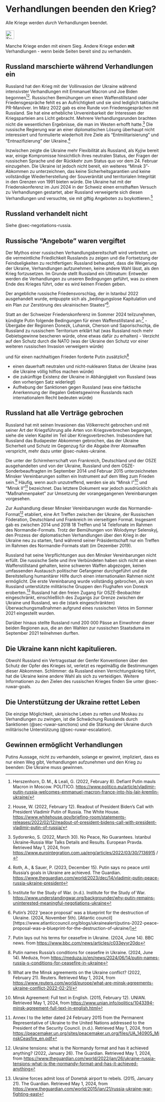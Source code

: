 # Verhandlungen beenden den Krieg? {#sec-negotiations-endwar}

::: {.callout-caution title=„Mythos“}
Alle Kriege werden *durch* Verhandlungen beendet.
[<br></br>![Suche nach Stichwort in EUvsDisinfo](../all_common_img/EUvsDisinfo_400x240.jpg){height=2em}](https://euvsdisinfo.eu/disinformation-cases/?text=negotiations%20end%20war&sort=relevance)
:::

::: {.callout-tip title=„Wahrheit“}
Manche Kriege enden mit einem Sieg. Andere Kriege enden __mit__ Verhandlungen - wenn beide Seiten bereit sind zu verhandeln.
:::

## Russland marschierte während Verhandlungen ein

Russland hat den Krieg mit der Vollinvasion der Ukraine während intensivster Verhandlungen mit Emmanuel Macron und Joe Biden begonnen[^negotiations-endwar.de-3][^negotiations-endwar.de-4]. Russischen Bemühungen um einen Waffenstillstand oder Friedensgespräche fehlt es an Aufrichtigkeit und sie sind lediglich taktische PR-Manöver. Im März 2022 gab es eine Runde von Friedensgesprächen mit Russland. Sie hat eine erhebliche Unvereinbarkeit der Interessen der Kriegsparteien ans Licht gebracht. Mehrere Verhandlungsrunden brachten nicht die wesentlichen Ergebnisse, die man im Westen erhofft hatte.[^negotiations-endwar.de-5] Die russische Regierung war an einer diplomatischen Lösung überhaupt nicht interessiert und formulierte wiederholt ihre Ziele als “Entmilitarisierung” und “Entnazifizierung” der Ukraine.[^negotiations-endwar.de-6]

Inzwischen zeigte die Ukraine mehr Flexibilität als Russland, als Kyjiw bereit war, einige Kompromisse hinsichtlich ihres neutralen Status, der Fragen der russischen Sprache und der Rückkehr zum Status quo vor dem 24\. Februar einzugehen. Die Ukraine ist jedoch nicht bereit, ein weiteres “Minsk 3”-Abkommen zu unterzeichnen, das keine Sicherheitsgarantien und keine vollständige Wiederherstellung der Souveränität und territorialen Integrität in den Grenzen von 1991 bieten würde. Die Ukraine hat mit der Friedenskonferenz im Juni 2024 in der Schweiz einen ernsthaften Versuch zu Verhandlungen gestartet, aber Russland verweigerte sich diesen Verhandlungen und versuchte, sie mit giftig Angeboten zu boykottieren.[^negotiations-endwar.de-7] 


## Russland verhandelt nicht

Siehe @sec-negotiations-russia.


## Russische "Angebote" waren vergiftet

Der Mythos einer russischen Verhandlungsbereitschaft wird verbreitet, um die vermeintliche Friedlichkeit Russlands zu zeigen und die Fortsetzung der Feindseligkeiten zu rechtfertigen: Russland behauptet, dass die Weigerung der Ukraine, Verhandlungen aufzunehmen, keine andere Wahl lässt, als den Krieg fortzusetzen. Im Grunde stellt Russland ein Ultimatum: Entweder werden die Verhandlungen zu unseren Bedingungen geführt, was zu einem Ende des Krieges führt, oder es wird keinen Frieden geben.

Der angebliche russische Friedensvorschlag, der in Istanbul 2022 ausgehandelt wurde, entpuppte sich als „bedingungslose Kapitulation und ein Plan zur Zerstörung des ukrainischen Staates“[^negotiations-endwar.de-1].

Statt an der Schweizer Friedenskonferenz im Sommer 2024 teilzunehmen, kündigte Putin folgende Bedingungen für einen Waffenstillstand an:[^negotiations-endwar.de-2]
- Übergabe der Regionen Donezk, Luhansk, Cherson und Saporischschja, die Russland zu russischem Territorium erklärt hat (was Russland noch mehr Gebietsgewinne bescheren würde, ohne etwas dafür zu erhalten)
- Verzicht auf den Schutz durch die NATO (was der Ukraine den Schutz vor einer weiteren russischen Invasion verweigern würde)

und für einen nachhaltigen Frieden forderte Putin zusätzlich[^negotiations-endwar.de-10]

- einen dauerhaft neutralen und nicht-nuklearen Status der Ukraine (was die Ukraine völlig hilflos machen würde)
- die zukünftige Existenz der Ukraine in Abhängigkeit von Russland (was den vorherigen Satz widerlegt)
- Aufhebung der Sanktionen gegen Russland (was eine faktische Anerkennung der illegalen Gebietsgewinne Russlands nach internationalem Recht bedeuten würde)


## Russland hat alle Verträge gebrochen

Russland hat mit seinen Invasionen das Völkerrecht gebrochen und mit seiner Art der Kriegsführung alle Arten von Kriegsverbrechen begangen, siehe die vielen Kapitel im Teil über Kriegsverbrechen. Insbesondere hat Russland das Budapester Abkommen gebrochen, das der Ukraine Sicherheit und Schutz im Gegenzug für die Abgabe ihrer Atomwaffen verspricht, mehr dazu unter @sec-nukes-ukraine.

Die unter der Schirmherrschaft von Frankreich, Deutschland und der OSZE ausgehandelten und von der Ukraine, Russland und dem OSZE-Sonderbeauftragten im September 2014 und Februar 2015 unterzeichneten Minsker Vereinbarungen sollten ein Instrument auf dem Weg zum Frieden sein.[^negotiations-endwar.de-8] Häufig, wenn auch unzutreffend, werden sie als “Minsk I”[^negotiations-endwar.de-9] und “Minsk II”[^negotiations-endwar.de-11] bezeichnet. Das letztere Dokument war jedoch ausdrücklich als “Maßnahmenpaket” zur Umsetzung der vorangegangenen Vereinbarungen vorgesehen.

Zur Aushandlung dieser Minsker Vereinbarungen wurde das Normandie-Format[^negotiations-endwar.de-12] etabliert, eine Art Treffen zwischen der Ukraine, der Russischen Föderation, Deutschland und Frankreich im vierseitigen Format. Insgesamt gab es zwischen 2014 und 2018 18 Treffen und 14 Telefonate im Rahmen des Normandie-Formats. Trotz der Bemühungen von Wolodymyr Selenskyj, den Prozess der diplomatischen Verhandlungen über den Krieg in der Ukraine neu zu starten, fand während seiner Präsidentschaft nur ein Treffen im Rahmen des Normandie-Formats statt (im Dezember 2019). 

Russland hat seine Verpflichtungen aus den Minsker Vereinbarungen nicht erfüllt. Die russische Seite und ihre Verbündeten haben sich nicht an einen Waffenstillstand gehalten, keine schweren Waffen abgezogen, keinen umfassenden Austausch politischer Gefangener durchgeführt und die Bereitstellung humanitärer Hilfe durch einen internationalen Rahmen nicht ermöglicht. Die erste Vereinbarung wurde vollständig gebrochen, als von Russland unterstützte militärische Gruppen den Flughafen von Donezk eroberten.[^negotiations-endwar.de-13] Russland hat den freien Zugang für OSZE-Beobachter eingeschränkt, einschließlich des Zugangs zur Grenze zwischen der Ukraine und Russland, wo die (stark eingeschränkten) Überwachungsmaßnahmen aufgrund eines russischen Vetos im Sommer 2021 eingestellt wurden.

Darüber hinaus stellte Russland rund 200 000 Pässe an Einwohner dieser beiden Regionen aus, die an den Wahlen zur russischen Staatsduma im September 2021 teilnehmen durften.


## Die Ukraine kann nicht kapitulieren.

Obwohl Russland ein Vertragsstaat der Genfer Konventionen über den Schutz der Opfer des Krieges ist, verletzt es regelmäßig die Bestimmungen dieser Abkommen. Schlimmer: da Russland einen Vernichtungskrieg führt, hat die Ukraine keine andere Wahl als sich zu verteidigen. Weitere Informationen zu den Zielen des russischen Krieges finden Sie unter @sec-ruwar-goals.

## Die Unterstützung der Ukraine rettet Leben

Die einzige Möglichkeit, ukrainische Leben zu retten und Moskau zu Verhandlungen zu zwingen, ist die Schwächung Russlands durch Sanktionen (@sec-ruwar-sanctions) und die Stärkung der Ukraine durch militärische Unterstützung (@sec-ruwar-escalation). 

## Gewinnen ermöglicht Verhandlungen

Putins Aussage, nicht zu verhandeln, solange er gewinnt, impliziert, dass es nur einen Weg gibt, Verhandlungen aufzunehmen und den Krieg zu beenden: Die Ukraine muss gewinnen.




[^negotiations-endwar.de-3]:  Herszenhorn, D. M., & Leali, G. (2022, February 8). Defiant Putin mauls Macron in Moscow. POLITICO. [https://www.politico.eu/article/vladimir-putin-russia-welcomes-emmanuel-macron-france-into-his-lair-kremlin-ukraine/](https://www.politico.eu/article/vladimir-putin-russia-welcomes-emmanuel-macron-france-into-his-lair-kremlin-ukraine/)

[^negotiations-endwar.de-4]:  House, W. (2022, February 12). Readout of President Biden’s Call with President Vladimir Putin of Russia. The White House. [https://www.whitehouse.gov/briefing-room/statements-releases/2022/02/12/readout-of-president-bidens-call-with-president-vladimir-putin-of-russia/](https://www.whitehouse.gov/briefing-room/statements-releases/2022/02/12/readout-of-president-bidens-call-with-president-vladimir-putin-of-russia/)

[^negotiations-endwar.de-5]:  Sydorenko, S. (2022, March 30). No Peace, No Guarantees. Istanbul Ukraine-Russia War Talks Details and Results. European Pravda. Retrieved May 1, 2024, from [https://www.eurointegration.com.ua/eng/articles/2022/03/30/7136915](https://www.eurointegration.com.ua/eng/articles/2022/03/30/7136915) /

[^negotiations-endwar.de-6]:  Roth, A., & Sauer, P. (2023, December 15). Putin says no peace until Russia’s goals in Ukraine are achieved. The Guardian. [https://www.theguardian.com/world/2023/dec/14/vladimir-putin-peace-russia-ukraine-president](https://www.theguardian.com/world/2023/dec/14/vladimir-putin-peace-russia-ukraine-president) 

[^negotiations-endwar.de-7]:  Institute for the Study of War. (n.d.). Institute for the Study of War. [https://www.understandingwar.org/backgrounder/why-putin-remains-uninterested-meaningful-negotiations-ukraine](https://www.understandingwar.org/backgrounder/why-putin-remains-uninterested-meaningful-negotiations-ukraine)

[^negotiations-endwar.de-8]:  What are the Minsk agreements on the Ukraine conflict? (2022, February 21). Reuters. Retrieved May 1, 2024, from [https://www.reuters.com/world/europe/what-are-minsk-agreements-ukraine-conflict-2022-02-21/](https://www.reuters.com/world/europe/what-are-minsk-agreements-ukraine-conflict-2022-02-21/)

[^negotiations-endwar.de-9]:  Minsk Agreement: Full text in English. (2015, February 12). UNIAN. Retrieved May 1, 2024, from [https://www.unian.info/politics/1043394-minsk-agreement-full-text-in-english.html](https://www.unian.info/politics/1043394-minsk-agreement-full-text-in-english.html)

[^negotiations-endwar.de-11]:  Annex I to the letter dated 24 February 2015 from the Permanent Representative of Ukraine to the United Nations addressed to the President of the Security Council. (n.d.). Retrieved May 1, 2024, from [https://peacemaker.un.org/sites/peacemaker.un.org/files/UA\_140905\_MinskCeasfire\_en.pdf](https://peacemaker.un.org/sites/peacemaker.un.org/files/UA\_140905\_MinskCeasfire\_en.pdf)

[^negotiations-endwar.de-12]:  Ukraine tensions: what is the Normandy format and has it achieved anything? (2022, January 26). The Guardian. Retrieved May 1, 2024, from [https://www.theguardian.com/world/2022/jan/26/ukraine-russia-tensions-what-is-the-normandy-format-and-has-it-achieved-anything](https://www.theguardian.com/world/2022/jan/26/ukraine-russia-tensions-what-is-the-normandy-format-and-has-it-achieved-anything)

[^negotiations-endwar.de-13]:  Ukraine forces admit loss of Donetsk airport to rebels. (2015, January 21). The Guardian. Retrieved May 1, 2024, from [https://www.theguardian.com/world/2015/jan/21/russia-ukraine-war-fighting-east](https://www.theguardian.com/world/2015/jan/21/russia-ukraine-war-fighting-east)


[^negotiations-endwar.de-1]: Putin’s 2022 ‘peace proposal’ was a blueprint for the destruction of Ukraine. (2024, November 5th). [Atlantic council][https://www.atlanticcouncil.org/blogs/ukrainealert/putins-2022-peace-proposal-was-a-blueprint-for-the-destruction-of-ukraine/]

[^negotiations-endwar.de-2]: Putin lays out his terms for ceasefire in Ukraine. (2024, June 14). BBC news. from [https://www.bbc.com/news/articles/c033eyyr20do](https://www.bbc.com/news/articles/c033eyyr20do)

[^negotiations-endwar.de-10]: Putin names Russia’s conditions for ceasefire in Ukraine. (2024, June 14). Meduza, from [https://meduza.io/en/news/2024/06/14/putin-names-russia-s-conditions-for-ceasefire-in-ukraine](https://meduza.io/en/news/2024/06/14/putin-names-russia-s-conditions-for-ceasefire-in-ukraine)

